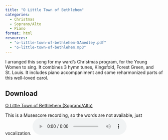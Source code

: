 ```yaml
---
title: "O Little Town of Bethlehem"
categories:
  - Christmas
  - Soprano/Alto
  - Piano
format: html
resources:
  - "o-little-town-of-bethlehem-SAmedley.pdf"
  - "o-little-town-of-bethlehem.mp3"
---
```


I arranged this song for my ward's Christmas program, for the Young Women to sing. It combines 3 hymn tunes, Kingsfold, Forest Green, and St. Louis. It includes piano accompaniment and some reharmonized parts of this well-loved carol.

::: {.callout-note icon=false}
## Download
[O Little Town of Bethlehem (Soprano/Alto)](o-little-town-of-bethlehem-SAmedley.pdf)
:::

This is a Musescore recording, so the words are not available, just vocalization.
<audio controls>
<source src="o-little-town-of-bethlehem.mp3" type="audio/mpeg">
</audio> 


